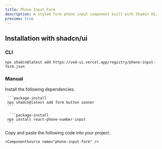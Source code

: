 ```yaml
---
title: Phone Input Form
description: A styled form phone input component built with Shadcn UI, using Zod for schema validation and React Hook Form for form management.
preview: true
---
```


<ComponentTabs name="phone-input-form" />

## Installation with shadcn/ui

### CLI

```package-install
npx shadcn@latest add https://ved-ui.vercel.app/registry/phone-input-form.json
```

### Manual

<Steps>
  <Step>
     Install the following dependencies:

     ```package-install
     npx shadcn@latest add form button sonner
     ```

      ```package-install
     npx install react-phone-number-input
     ```

  </Step>
  <Step>
    Copy and paste the following code into your project.

    <ComponentSource name="phone-input-form" />

  </Step>
</Steps>
